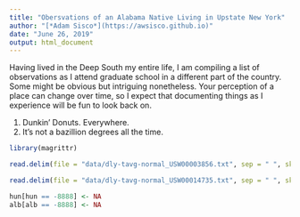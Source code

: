 ```yaml
---
title: "Obersvations of an Alabama Native Living in Upstate New York"
author: "[*Adam Sisco*](https://awsisco.github.io)"
date: "June 26, 2019"
output: html_document
---
```


Having lived in the Deep South my entire life, I am compiling a list of observations as I attend graduate school in a different part of the country. Some might be obvious but intriguing nonetheless. Your perception of a place can change over time, so I expect that documenting things as I experience will be fun to look back on.

1. Dunkin' Donuts. Everywhere.
2. It's not a bazillion degrees all the time.

```r
library(magrittr)

read.delim(file = "data/dly-tavg-normal_USW00003856.txt", sep = " ", skip = 6, header = F) %>% t() %>% as.data.frame() -> hun

read.delim(file = "data/dly-tavg-normal_USW00014735.txt", sep = " ", skip = 6, header = F) %>% t() %>% as.data.frame() -> alb

hun[hun == -8888] <- NA
alb[alb == -8888] <- NA
```
